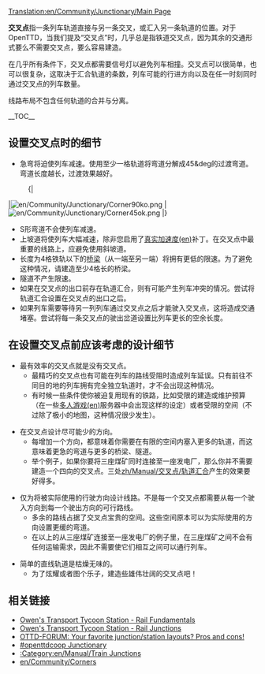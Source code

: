 [[Translation:en/Community/Junctionary/Main Page]]

{{zh/Manual/Junctions/导航菜单}}

'''交叉点'''指一条列车轨道直接与另一条交叉，或汇入另一条轨道的位置。对于OpenTTD，当我们提及“交叉点”时，几乎总是指铁道交叉点，因为其余的交通形式要么不需要交叉点，要么容易建造。

在几乎所有条件下，交叉点都需要信号灯以避免列车相撞。交叉点可以很简单，也可以很复杂，这取决于汇合轨道的条数，列车可能的行进方向以及在任一时刻同时通过交叉点的列车数量。

线路布局不包含任何轨道的合并与分离。

__TOC__

==设置交叉点时的细节==

* 急弯将迫使列车减速。使用至少一格轨道将弯道分解成45&deg的过渡弯道。弯道长度越长，过渡效果越好。
:{|
|[[File:en/Community/Junctionary/Corner90ko.png]]
|[[File:en/Community/Junctionary/Corner45ok.png]]
|}
* S形弯道不会使列车减速。
* 上坡道将使列车大幅减速，除非您启用了[[en/Archive/Manual/Settings/Realistic acceleration|真实加速度(en)]]补丁。在交叉点中最重要的线路上，应避免使用斜坡道。
* 长度为4格铁轨以下的[[zh/Manual/教程/建造桥梁|桥梁]]（从一端至另一端）将拥有更低的限速。为了避免这种情况，请建造至少4格长的桥梁。
* 隧道不产生限速。
* 如果在交叉点的出口前存在轨道汇合，则有可能产生列车冲突的情况。尝试将轨道汇合设置在交叉点的出口之后。
* 如果列车需要等待另一列列车通过交叉点之后才能驶入交叉点，这将造成交通堵塞。尝试将每一条交叉点的驶出岔道设置比列车更长的空余长度。

==在设置交叉点前应该考虑的设计细节==

* 最有效率的交叉点就是没有交叉点。
** 最精巧的交叉点也有可能在列车的路线受阻时造成列车延误。只有前往不同目的地的列车拥有完全独立轨道时，才不会出现这种情况。
** 有时候一些条件使你被迫复用现有的铁路，比如受限的建造或维护预算（在一些[[en/Manual/Multiplayer|多人游戏(en)]]服务器中会出现这样的设定）或者受限的空间（不过除了极小的地图，这种情况很少发生）。

* 在交叉点设计尽可能少的方向。
** 每增加一个方向，都意味着你需要在有限的空间内塞入更多的轨道，而这意味着更急的弯道与更多的桥梁、隧道。
** 举个例子，如果你要将三座煤矿同时连接至一座发电厂，那么你并不需要建造一个四向的交叉点。三处[[zh/Manual/交叉点/轨道汇合]]产生的效果要好得多。

* 仅为将被实际使用的行驶方向设计线路。不是每一个交叉点都需要从每一个驶入方向到每一个驶出方向的可行路线。
** 多余的路线占据了交叉点宝贵的空间。这些空间原本可以为实际使用的方向设置更缓的弯道。
** 在以上的从三座煤矿连接至一座发电厂的例子里，在三座煤矿之间不会有任何运输需求，因此不需要使它们相互之间可以通行列车。

* 简单的直线轨道是枯燥无味的。
** 为了炫耀或者图个乐子，建造些雄伟壮阔的交叉点吧！

==相关链接==
* [http://www.transporttycoon.net/rail Owen's Transport Tycoon Station - Rail Fundamentals]
* [http://www.transporttycoon.net/junctions Owen's Transport Tycoon Station - Rail Junctions]
* [http://www.tt-forums.net/viewtopic.php?p=251709#251709 OTTD-FORUM: Your favorite junction/station layouts? Pros and cons!]
* [http://wiki.openttdcoop.org/Junctionary #openttdcoop Junctionary]
* [[:Category:en/Manual/Train Junctions]]
* [[en/Community/Corners]]